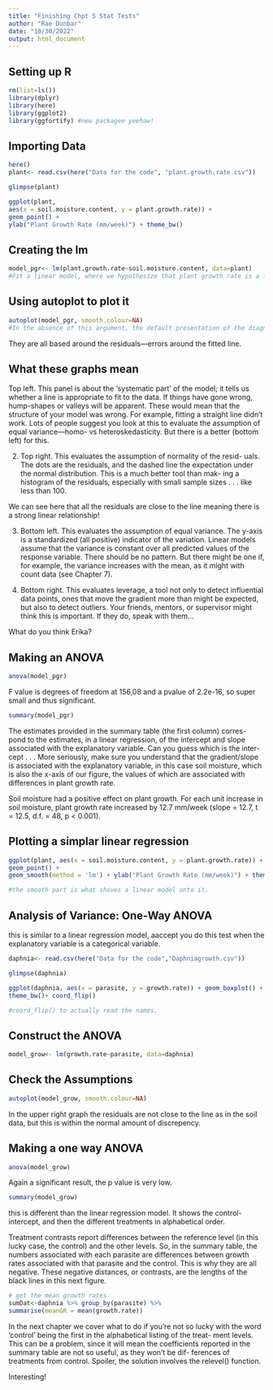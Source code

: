 ```yaml
---
title: "Finishing Chpt 5 Stat Tests"
author: "Rae Dunbar"
date: "10/30/2022"
output: html_document
---
```


## Setting up R

```r
rm(list=ls())
library(dplyr)
library(here)
library(ggplot2)
library(ggfortify) #new packagee yeehaw!
```

## Importing Data
```r
here()
plant<- read.csv(here("Data for the code", "plant.growth.rate.csv"))
```

```r
glimpse(plant)
```

```r
ggplot(plant,
aes(x = soil.moisture.content, y = plant.growth.rate)) +
geom_point() +
ylab("Plant Growth Rate (mm/week)") + theme_bw()
```

## Creating the lm
```r
model_pgr<- lm(plant.growth.rate~soil.moisture.content, data=plant)
#Fit a linear model, where we hypothesize that plant growth rate is a function of soil moisture content, using the variables from the plant_gr data frame
```

## Using autoplot to plot it
```r
autoplot(model_pgr, smooth.colour=NA)
#In the absence of this argument, the default presentation of the diagnostic plots includes a ‘wiggly line’ fitted by locally weighted regression. The = NA suppresses the line.
```

They are all based around the residuals—errors around the fitted line. 

## What these graphs mean

Top left. This panel is about the ‘systematic part’ of the model; it tells us whether a line is appropriate to fit to the data. If things have gone wrong, hump-shapes or valleys will be apparent. These would mean that the structure of your model was wrong. For example, fitting a straight line didn’t work. Lots of people suggest you look at this to evaluate the assumption of equal variance—homo- vs heteroskedasticity. But there is a better (bottom left) for this.

2. Top right. This evaluates the assumption of normality of the resid- uals. The dots are the residuals, and the dashed line the expectation under the normal distribution. This is a much better tool than mak- ing a histogram of the residuals, especially with small sample sizes . . . like less than 100.

We can see here that all the residuals are close to the line meaning there is a strong linear relationship! 


3. Bottom left. This evaluates the assumption of equal variance. The y-axis is a standardized (all positive) indicator of the variation. Linear models assume that the variance is constant over all predicted values of the response variable. There should be no pattern. But there might be one if, for example, the variance increases with the mean, as it might with count data (see Chapter 7).

4. Bottom right. This evaluates leverage, a tool not only to detect influential data points, ones that move the gradient more than might be expected, but also to detect outliers. Your friends, mentors, or supervisor might think this is important. If they do, speak with them...

What do you think Erika?


## Making an ANOVA

```r
anova(model_pgr)
```
F value is degrees of freedom at 156,08 
and a pvalue of 2.2e-16, so super small and thus significant.

```r
summary(model_pgr)
```
The estimates provided in the summary table (the first column) corres- pond to the estimates, in a linear regression, of the intercept and slope associated with the explanatory variable. Can you guess which is the inter- cept . . . More seriously, make sure you understand that the gradient/slope is associated with the explanatory variable, in this case soil moisture, which is also the x-axis of our figure, the values of which are associated with differences in plant growth rate.

Soil moisture had a positive effect on plant growth. For each unit increase in soil moisture, plant growth rate increased by 12.7 mm/week (slope = 12.7, t = 12.5, d.f. = 48, p < 0.001).

## Plotting a simplar linear regression

```r
ggplot(plant, aes(x = soil.moisture.content, y = plant.growth.rate)) +
geom_point() +
geom_smooth(method = 'lm') + ylab("Plant Growth Rate (mm/week)") + theme_bw()

#the smooth part is what shoves a linear model onto it.
```
## Analysis of Variance: One-Way ANOVA

this is similar to a linear regression model, aaccept you do this test when the explanatory variable is a categorical variable. 

```r
daphnia<- read.csv(here("Data for the code","Daphniagrowth.csv"))
```

```r
glimpse(daphnia)
```


```r
ggplot(daphnia, aes(x = parasite, y = growth.rate)) + geom_boxplot() +
theme_bw()+ coord_flip()

#coord_flip() to actually read the names.
```

## Construct the ANOVA
```r
model_grow<- lm(growth.rate~parasite, data=daphnia)
```


## Check the Assumptions

```r
autoplot(model_grow, smooth.colour=NA)
```

In the upper right graph the residuals are not close to the line as in the soil data, but this is within the normal amount of discrepency. 

## Making a one way ANOVA
```r
anova(model_grow)
```

Again a significant result, the p value is very low. 

```r
summary(model_grow)
```
this is different than the linear regression model. It shows the control- intercept, and then the different treatments in alphabetical order. 

Treatment contrasts report differences between the reference level (in this lucky case, the control) and the other levels. So, in the summary table, the numbers associated with each parasite are differences between growth rates associated with that parasite and the control. This is why they are all negative. These negative distances, or contrasts, are the lengths of the black lines in this next figure. 

```r
# get the mean growth rates
sumDat<-daphnia %>% group_by(parasite) %>%
summarise(meanGR = mean(growth.rate))
```


In the next chapter we cover what to do if you’re not so lucky with the word ‘control’ being the first in the alphabetical listing of the treat- ment levels. This can be a problem, since it will mean the coefficients reported in the summary table are not so useful, as they won’t be dif- ferences of treatments from control. Spoiler, the solution involves the relevel() function.

Interesting!


